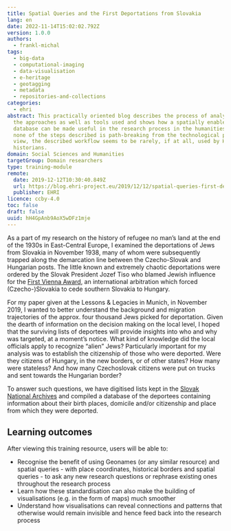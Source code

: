 ```yaml
---
title: Spatial Queries and the First Deportations from Slovakia
lang: en
date: 2022-11-14T15:02:02.792Z
version: 1.0.0
authors:
  - frankl-michal
tags:
  - big-data
  - computational-imaging
  - data-visualisation
  - e-heritage
  - geotagging
  - metadata
  - repositories-and-collections
categories:
  - ehri
abstract: This practically oriented blog describes the process of analysis and
  the approaches as well as tools used and shows how a spatially enabled
  database can be made useful in the research process in the humanities. While
  none of the steps described is path-breaking from the technological point of
  view, the described workflow seems to be rarely, if at all, used by Holocaust
  historians.
domain: Social Sciences and Humanities
targetGroup: Domain researchers
type: training-module
remote:
  date: 2019-12-12T10:30:40.849Z
  url: https://blog.ehri-project.eu/2019/12/12/spatial-queries-first-deportations-slovakia/
  publisher: EHRI
licence: ccby-4.0
toc: false
draft: false
uuid: hH4GpAnb9AoX5wDFz1mje
---
```

As a part of my research on the history of refugee no man’s land at the end of the 1930s in East-Central Europe, I examined the deportations of Jews from Slovakia in November 1938, many of whom were subsequently trapped along the demarcation line between the Czecho-Slovak and Hungarian posts. The little known and extremely chaotic deportations were ordered by the Slovak President Jozef Tiso who blamed Jewish influence for the [First Vienna Award](https://en.wikipedia.org/wiki/First_Vienna_Award), an international arbitration which forced (Czecho-)Slovakia to cede southern Slovakia to Hungary.[](https://blog.ehri-project.eu/2019/12/12/spatial-queries-first-deportations-slovakia/#en-3886-1)

For my paper given at the Lessons & Legacies in Munich, in November 2019, I wanted to better understand the background and migration trajectories of the approx. four thousand Jews picked for deportation. Given the dearth of information on the decision making on the local level, I hoped that the surviving lists of deportees will provide insights into who and why was targeted, at a moment’s notice. What kind of knowledge did the local officials apply to recognize “alien” Jews? Particularly important for my analysis was to establish the citizenship of those who were deported. Were they citizens of Hungary, in the new borders, or of other states? How many were stateless? And how many Czechoslovak citizens were put on trucks and sent towards the Hungarian border?

To answer such questions, we have digitised lists kept in the [Slovak National Archives](https://portal.ehri-project.eu/institutions/sk-003250) and compiled a database of the deportees containing information about their birth places, domicile and/or citizenship and place from which they were deported. 

## L﻿earning outcomes

A﻿fter viewing this training resource, users will be able to:

- Recognise the benefit of using Geonames (or any similar resource) and spatial queries - with place coordinates, historical borders and spatial queries - to ask any new research questions or rephrase existing ones throughout the research process
- Learn how these standardisation can also make the building of visualisations (e.g. in the form of maps) much smoother
- Understand how visualisations can reveal connections and patterns that otherwise would remain invisible and hence feed back into the research process

<ExternalResource title="Interested in learning more?" subtitle="Check out Spatial Queries and the First Deportations from Slovakia" url="https://blog.ehri-project.eu/2019/12/12/spatial-queries-first-deportations-slovakia/" />
